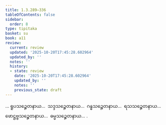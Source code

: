 ```yaml
---
title: 1.3.289–336
tableOfContents: false
sidebar:
  order: 8
type: tipitaka
basket: su
book: a11
review:
  current: review
  updated: '2025-10-20T17:45:28.602964'
  updated_by: ''
  notes: ''
  history:
  - state: review
    date: '2025-10-20T17:45:28.602964'
    updated_by: ''
    notes: ''
    previous_state: draft
---
```



<DynamicBreadcrumb />


<ReviewStatus review={frontmatter.review} showDetails={true} />

<HypothesisAnnotation frontmatter={frontmatter} />

<Division number="310–357" book="a11" e="ch" v="17">

<Paragraph number="220" book="a11">
… ရူပသဉ္စေတနာယ…  သဒ္ဒသဉ္စေတနာယ…  ဂန္ဓသဉ္စေတနာယ…  ရသသဉ္စေတနာယ…  ဖောဋ္ဌဗ္ဗသဉ္စေတနာယ…  ဓမ္မသဉ္စေတနာယ… .
</Paragraph>
</Division>
